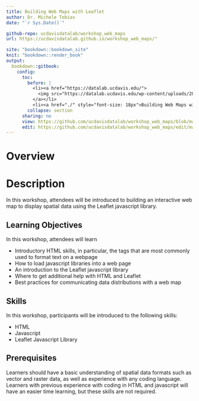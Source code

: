 ```yaml
---
title: Building Web Maps with Leaflet
author: Dr. Michele Tobias
date: "`r Sys.Date()`"

github-repo: ucdavisdatalab/workshop_web_maps
url: https://ucdavisdatalab.github.io/workshop_web_maps/"

site: "bookdown::bookdown_site"
knit: "bookdown::render_book"
output:
  bookdown::gitbook:
    config:
      toc:
        before: |
          <li><a href="https://datalab.ucdavis.edu/">
            <img src="https://datalab.ucdavis.edu/wp-content/uploads/2019/07/datalab-logo-full-color-rgb-1.png" style="height: 100%; width: 100%; object-fit: contain" />
          </a></li>
          <li><a href="./" style="font-size: 18px">Building Web Maps with Leaflet</a></li>
        collapse: section
      sharing: no
      view: https://github.com/ucdavisdatalab/workshop_web_maps/blob/master/%s
      edit: https://github.com/ucdavisdatalab/workshop_web_maps/edit/master/%s
---
```


# Overview {-}

# Description
In this workshop, attendees will be introduced to building an interactive web map to display spatial data using the Leaflet javascript library.

## Learning Objectives
In this workshop, attendees will learn

* Introductory HTML skills, in particular, the tags that are most commonly used to format text on a webpage
* How to load javascript libraries into a web page
* An introduction to the Leaflet javascript library
* Where to get additional help with HTML and Leaflet
* Best practices for communicating data distributions with a web map

## Skills
In this workshop, participants will be introduced to the following skills:

* HTML
* Javascript
* Leaflet Javascript Library

## Prerequisites
Learners should have a basic understanding of spatial data formats such as vector and raster data, as well as experience with any coding language.  Learners with previous experience with coding in HTML and javascript will have an easier time learning, but these skills are not required.
